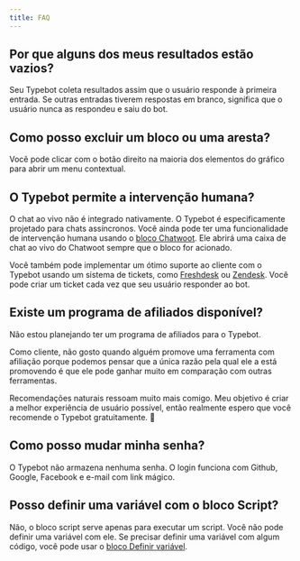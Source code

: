 ```yaml
---
title: FAQ
---
```


## Por que alguns dos meus resultados estão vazios?

Seu Typebot coleta resultados assim que o usuário responde à primeira entrada. Se outras entradas tiverem respostas em branco, significa que o usuário nunca as respondeu e saiu do bot.

## Como posso excluir um bloco ou uma aresta?

Você pode clicar com o botão direito na maioria dos elementos do gráfico para abrir um menu contextual.

## O Typebot permite a intervenção humana?

O chat ao vivo não é integrado nativamente. O Typebot é especificamente projetado para chats assíncronos. Você ainda pode ter uma funcionalidade de intervenção humana usando o [bloco Chatwoot](/editor/blocks/integrations/chatwoot). Ele abrirá uma caixa de chat ao vivo do Chatwoot sempre que o bloco for acionado.

Você também pode implementar um ótimo suporte ao cliente com o Typebot usando um sistema de tickets, como [Freshdesk](https://freshdesk.com/) ou [Zendesk](https://www.zendesk.com/). Você pode criar um ticket cada vez que seu usuário responder ao bot.

## Existe um programa de afiliados disponível?

Não estou planejando ter um programa de afiliados para o Typebot.

Como cliente, não gosto quando alguém promove uma ferramenta com afiliação porque podemos pensar que a única razão pela qual ele a está promovendo é que ele pode ganhar muito em comparação com outras ferramentas.

Recomendações naturais ressoam muito mais comigo. Meu objetivo é criar a melhor experiência de usuário possível, então realmente espero que você recomende o Typebot gratuitamente. 🤝

## Como posso mudar minha senha?

O Typebot não armazena nenhuma senha. O login funciona com Github, Google, Facebook e e-mail com link mágico.

## Posso definir uma variável com o bloco Script?

Não, o bloco script serve apenas para executar um script. Você não pode definir uma variável com ele. Se precisar definir uma variável com algum código, você pode usar o [bloco Definir variável](/editor/blocks/logic/set-variable).





